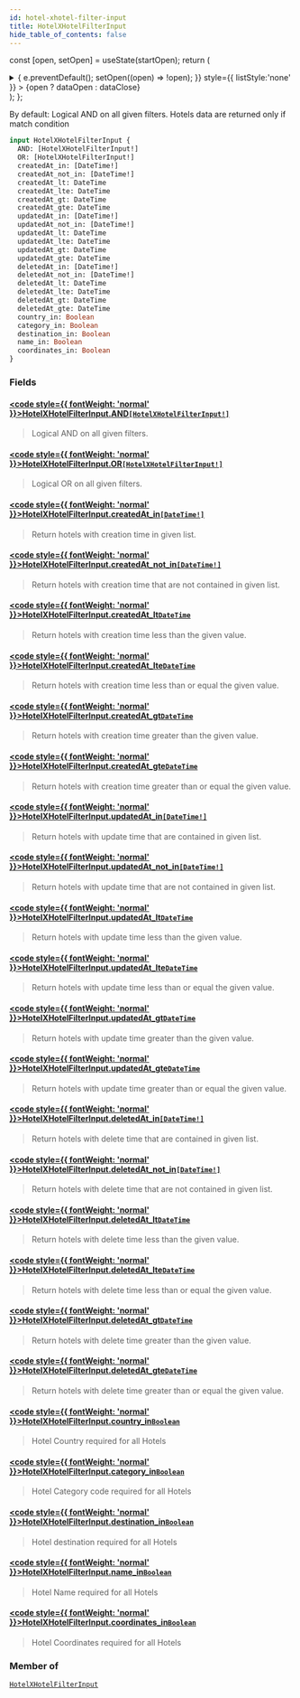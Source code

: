 ```yaml
---
id: hotel-xhotel-filter-input
title: HotelXHotelFilterInput
hide_table_of_contents: false
---
```






const [open, setOpen] = useState(startOpen);
return (
<details {...(open ? { open: true } : {})} className="details" style={{ border:'none', boxShadow:'none', background:'var(--ifm-background-color)' }}>
<summary
onClick={(e) => {
e.preventDefault();
setOpen((open) => !open);
}}
style={{ listStyle:'none' }} >
{open ? dataOpen : dataClose}
</summary>
{open && children}
</details>
);
};

By default: Logical AND on all given filters. Hotels data are returned
only if match condition

```graphql
input HotelXHotelFilterInput {
  AND: [HotelXHotelFilterInput!]
  OR: [HotelXHotelFilterInput!]
  createdAt_in: [DateTime!]
  createdAt_not_in: [DateTime!]
  createdAt_lt: DateTime
  createdAt_lte: DateTime
  createdAt_gt: DateTime
  createdAt_gte: DateTime
  updatedAt_in: [DateTime!]
  updatedAt_not_in: [DateTime!]
  updatedAt_lt: DateTime
  updatedAt_lte: DateTime
  updatedAt_gt: DateTime
  updatedAt_gte: DateTime
  deletedAt_in: [DateTime!]
  deletedAt_not_in: [DateTime!]
  deletedAt_lt: DateTime
  deletedAt_lte: DateTime
  deletedAt_gt: DateTime
  deletedAt_gte: DateTime
  country_in: Boolean
  category_in: Boolean
  destination_in: Boolean
  name_in: Boolean
  coordinates_in: Boolean
}
```

### Fields

#### [<code style={{ fontWeight: 'normal' }}>HotelXHotelFilterInput.<b>AND</b></code>](#)<Bullet />[`[HotelXHotelFilterInput!]`](/api/inputs/hotel-xhotel-filter-input) <Badge class="badge badge--secondary" text="list"/> <Badge class="badge badge--secondary" text="input"/>

> Logical AND on all given filters.

#### [<code style={{ fontWeight: 'normal' }}>HotelXHotelFilterInput.<b>OR</b></code>](#)<Bullet />[`[HotelXHotelFilterInput!]`](/api/inputs/hotel-xhotel-filter-input) <Badge class="badge badge--secondary" text="list"/> <Badge class="badge badge--secondary" text="input"/>

> Logical OR on all given filters.

#### [<code style={{ fontWeight: 'normal' }}>HotelXHotelFilterInput.<b>createdAt_in</b></code>](#)<Bullet />[`[DateTime!]`](/api/scalars/date-time) <Badge class="badge badge--secondary" text="list"/> <Badge class="badge badge--secondary" text="scalar"/>

> Return hotels with creation time in given list.

#### [<code style={{ fontWeight: 'normal' }}>HotelXHotelFilterInput.<b>createdAt_not_in</b></code>](#)<Bullet />[`[DateTime!]`](/api/scalars/date-time) <Badge class="badge badge--secondary" text="list"/> <Badge class="badge badge--secondary" text="scalar"/>

> Return hotels with creation time that are not contained in given list.

#### [<code style={{ fontWeight: 'normal' }}>HotelXHotelFilterInput.<b>createdAt_lt</b></code>](#)<Bullet />[`DateTime`](/api/scalars/date-time) <Badge class="badge badge--secondary" text="scalar"/>

> Return hotels with creation time less than the given value.

#### [<code style={{ fontWeight: 'normal' }}>HotelXHotelFilterInput.<b>createdAt_lte</b></code>](#)<Bullet />[`DateTime`](/api/scalars/date-time) <Badge class="badge badge--secondary" text="scalar"/>

> Return hotels with creation time less than or equal the given value.

#### [<code style={{ fontWeight: 'normal' }}>HotelXHotelFilterInput.<b>createdAt_gt</b></code>](#)<Bullet />[`DateTime`](/api/scalars/date-time) <Badge class="badge badge--secondary" text="scalar"/>

> Return hotels with creation time greater than the given value.

#### [<code style={{ fontWeight: 'normal' }}>HotelXHotelFilterInput.<b>createdAt_gte</b></code>](#)<Bullet />[`DateTime`](/api/scalars/date-time) <Badge class="badge badge--secondary" text="scalar"/>

> Return hotels with creation time greater than or equal the given value.

#### [<code style={{ fontWeight: 'normal' }}>HotelXHotelFilterInput.<b>updatedAt_in</b></code>](#)<Bullet />[`[DateTime!]`](/api/scalars/date-time) <Badge class="badge badge--secondary" text="list"/> <Badge class="badge badge--secondary" text="scalar"/>

> Return hotels with update time that are contained in given list.

#### [<code style={{ fontWeight: 'normal' }}>HotelXHotelFilterInput.<b>updatedAt_not_in</b></code>](#)<Bullet />[`[DateTime!]`](/api/scalars/date-time) <Badge class="badge badge--secondary" text="list"/> <Badge class="badge badge--secondary" text="scalar"/>

> Return hotels with update time that are not contained in given list.

#### [<code style={{ fontWeight: 'normal' }}>HotelXHotelFilterInput.<b>updatedAt_lt</b></code>](#)<Bullet />[`DateTime`](/api/scalars/date-time) <Badge class="badge badge--secondary" text="scalar"/>

> Return hotels with update time less than the given value.

#### [<code style={{ fontWeight: 'normal' }}>HotelXHotelFilterInput.<b>updatedAt_lte</b></code>](#)<Bullet />[`DateTime`](/api/scalars/date-time) <Badge class="badge badge--secondary" text="scalar"/>

> Return hotels with update time less than or equal the given value.

#### [<code style={{ fontWeight: 'normal' }}>HotelXHotelFilterInput.<b>updatedAt_gt</b></code>](#)<Bullet />[`DateTime`](/api/scalars/date-time) <Badge class="badge badge--secondary" text="scalar"/>

> Return hotels with update time greater than the given value.

#### [<code style={{ fontWeight: 'normal' }}>HotelXHotelFilterInput.<b>updatedAt_gte</b></code>](#)<Bullet />[`DateTime`](/api/scalars/date-time) <Badge class="badge badge--secondary" text="scalar"/>

> Return hotels with update time greater than or equal the given value.

#### [<code style={{ fontWeight: 'normal' }}>HotelXHotelFilterInput.<b>deletedAt_in</b></code>](#)<Bullet />[`[DateTime!]`](/api/scalars/date-time) <Badge class="badge badge--secondary" text="list"/> <Badge class="badge badge--secondary" text="scalar"/>

> Return hotels with delete time that are contained in given list.

#### [<code style={{ fontWeight: 'normal' }}>HotelXHotelFilterInput.<b>deletedAt_not_in</b></code>](#)<Bullet />[`[DateTime!]`](/api/scalars/date-time) <Badge class="badge badge--secondary" text="list"/> <Badge class="badge badge--secondary" text="scalar"/>

> Return hotels with delete time that are not contained in given list.

#### [<code style={{ fontWeight: 'normal' }}>HotelXHotelFilterInput.<b>deletedAt_lt</b></code>](#)<Bullet />[`DateTime`](/api/scalars/date-time) <Badge class="badge badge--secondary" text="scalar"/>

> Return hotels with delete time less than the given value.

#### [<code style={{ fontWeight: 'normal' }}>HotelXHotelFilterInput.<b>deletedAt_lte</b></code>](#)<Bullet />[`DateTime`](/api/scalars/date-time) <Badge class="badge badge--secondary" text="scalar"/>

> Return hotels with delete time less than or equal the given value.

#### [<code style={{ fontWeight: 'normal' }}>HotelXHotelFilterInput.<b>deletedAt_gt</b></code>](#)<Bullet />[`DateTime`](/api/scalars/date-time) <Badge class="badge badge--secondary" text="scalar"/>

> Return hotels with delete time greater than the given value.

#### [<code style={{ fontWeight: 'normal' }}>HotelXHotelFilterInput.<b>deletedAt_gte</b></code>](#)<Bullet />[`DateTime`](/api/scalars/date-time) <Badge class="badge badge--secondary" text="scalar"/>

> Return hotels with delete time greater than or equal the given value.

#### [<code style={{ fontWeight: 'normal' }}>HotelXHotelFilterInput.<b>country_in</b></code>](#)<Bullet />[`Boolean`](/api/scalars/boolean) <Badge class="badge badge--secondary" text="scalar"/>

> Hotel Country required for all Hotels

#### [<code style={{ fontWeight: 'normal' }}>HotelXHotelFilterInput.<b>category_in</b></code>](#)<Bullet />[`Boolean`](/api/scalars/boolean) <Badge class="badge badge--secondary" text="scalar"/>

> Hotel Category code required for all Hotels

#### [<code style={{ fontWeight: 'normal' }}>HotelXHotelFilterInput.<b>destination_in</b></code>](#)<Bullet />[`Boolean`](/api/scalars/boolean) <Badge class="badge badge--secondary" text="scalar"/>

> Hotel destination required for all Hotels

#### [<code style={{ fontWeight: 'normal' }}>HotelXHotelFilterInput.<b>name_in</b></code>](#)<Bullet />[`Boolean`](/api/scalars/boolean) <Badge class="badge badge--secondary" text="scalar"/>

> Hotel Name required for all Hotels

#### [<code style={{ fontWeight: 'normal' }}>HotelXHotelFilterInput.<b>coordinates_in</b></code>](#)<Bullet />[`Boolean`](/api/scalars/boolean) <Badge class="badge badge--secondary" text="scalar"/>

> Hotel Coordinates required for all Hotels

### Member of

[`HotelXHotelFilterInput`](/api/inputs/hotel-xhotel-filter-input) <Badge class="badge badge--secondary" text="input"/>
